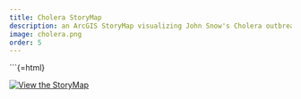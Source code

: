 ```yaml
---
title: Cholera StoryMap
description: an ArcGIS StoryMap visualizing John Snow's Cholera outbreak Map made in GEOG W12
image: cholera.png
order: 5
---
```


```{=html}

[![View the StoryMap](cholera.png)](https://storymaps.arcgis.com/stories/e354793e8e664e7eb14f691dafc39825){target="_blank"}
